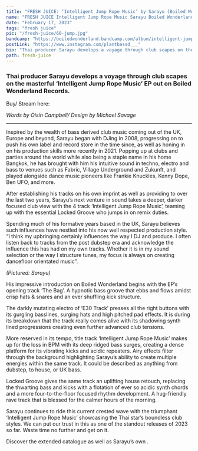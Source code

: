 ---
title: "FRESH JUICE: ‘Intelligent Jump Rope Music’ by Sarayu (Boiled Wonderland)"
name: "FRESH JUICE Intelligent Jump Rope Music Sarayu Boiled Wonderland"
date: "February 17, 2023"
tags: "fresh juice"
pic: "/fresh-juice/60-jump.jpg"
bandcamp: "https://boiledwonderland.bandcamp.com/album/intelligent-jump-rope-music-w-locked-groove-remix"
postLink: "https://www.instagram.com/plantbassd___"
bio: "Thai producer Sarayu develops a voyage through club scapes on the masterful ‘Intelligent Jump Rope Music’ EP out on Boiled Wonderland Records."
path: fresh-juice
---

### Thai producer Sarayu develops a voyage through club scapes on the masterful ‘Intelligent Jump Rope Music’ EP out on Boiled Wonderland Records.

Buy/ Stream here: <HoverLink url="boiledwonderland.bandcamp.com/album/intelligent-jump-rope-music-w-locked-groove-remix"  name="Intelligent Jump Rope Music (w/ Locked Groove Remix) | Sarayu | Boiled Wonderland Records" inline external />

<Picture
  src="/fresh-juice/60-wonderland.png"
  alt="Intelligent Jump Rope Music album art"
  size={1200}
/>
<i className="smallText">Words by Oisín Campbell/ Design by Michael Savage</i>

<hr />

Inspired by the wealth of bass derived club music coming out of the UK, Europe and beyond, Sarayu began with DJing in 2008, progressing on to push his own label and record store in the time since, as well as honing in on his production skills more recently in 2021. Popping up at clubs and parties around the world while also being a staple name in his home Bangkok, he has brought with him his intuitive sound in techno, electro and bass to venues such as Fabric, Village Underground and Zukunft, and played alongside dance music pioneers like Frankie Knuckles, Kenny Dope, Ben UFO, and more.

After establishing his tracks on his own <HoverLink url="morerice.bandcamp.com/" name="More Rice" inline external /> imprint as well as providing to <HoverLink url="fufurecords.com/" name="FuFu Records" inline external /> over the last two years, Sarayu’s next venture in sound takes a deeper, darker focused club view with the 4 track ‘Intelligent Jump Rope Music’, teaming up with the essential Locked Groove who jumps in on remix duties.

Spending much of his formative years based in the UK, Sarayu believes such influences have nestled into his now well respected production style.
“I think my upbringing certainly influences the way I DJ and produce. I often listen back to tracks from the post dubstep era and acknowledge the influence this has had on my own tracks. Whether it is in my sound selection or the way I structure tunes, my focus is always on creating dancefloor orientated music”.

<Picture src="/fresh-juice/60-sarayu-cover.jpg" alt="Sarayu cover pic" size={1200} />
<i className="smallText">(Pictured: Sarayu)</i>

His impressive introduction on Boiled Wonderland begins with the EP’s opening track ‘The Bag’. A hypnotic bass groove that ebbs and flows amidst crisp hats & snares and an ever shuffling kick structure.

The darkly mutating electro of ‘E30 Track’ presses all the right buttons with its gurgling basslines, surging hats and high pitched pad effects. It is during its breakdown that the track really comes alive with its shadowing synth lined progressions creating even further advanced club tensions.

More reserved in its tempo, title track ‘Intelligent Jump Rope Music’ makes up for the loss in BPM with its deep ridged bass surges, creating a dense platform for its vibrating kicks and acidic repeaters. Airy effects filter through the background highlighting Sarayu’s ability to create multiple energies within the same track. It could be described as anything from dubstep, to house, or UK bass.

Locked Groove gives the same track an uplifting house retouch, replacing the thwarting bass and kicks with a flotation of ever so acidic synth chords and a more four-to-the-floor focused rhythm development. A hug-friendly rave track that is blessed for the calmer hours of the morning.

Sarayu continues to ride this current crested wave with the triumphant ‘Intelligent Jump Rope Music’ showcasing the Thai star’s boundless club styles. We can put our trust in this as one of the standout releases of 2023 so far. Waste time no further and get on it.

Discover the extended <HoverLink url="boiledwonderland.bandcamp.com/" name="Boiled Wonderland" inline external /> catalogue as well as Sarayu’s own <HoverLink url="morerice.bandcamp.com/" name="More Rice" inline external />.
